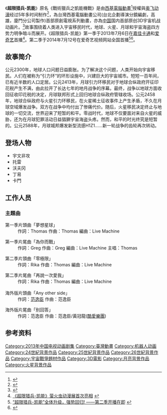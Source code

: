 《'''超限猎兵-凯能'''》原名《戰術獵兵之凱能機戰》是由[[西基電腦動畫|西基電腦動畫]]<ref>{{Cite web |url=http://dcp.itnet.org.tw/content/application/dcp/common_info/guest-cnt-browse.php?vars=3e83390f4d53e53529bfab0b00c02227ff397a170683a9f91f7486bcc44ee0901a65b8d85edac29248dc3377c3e3d78a83d874eae6a2effc35b9dc92dba6badc5095a520b84eb2b2 |title=西基電腦動畫、大宇資訊聯合開發＜戰術獵兵之凱能機戰＞，其中授權中國奧飛動漫公司進行玩具相關商品開發及中國地區電影發行 |access-date=2014-11-17 |archive-url=https://web.archive.org/web/20141225010310/http://dcp.itnet.org.tw/content/application/dcp/common_info/guest-cnt-browse.php?vars=3e83390f4d53e53529bfab0b00c02227ff397a170683a9f91f7486bcc44ee0901a65b8d85edac29248dc3377c3e3d78a83d874eae6a2effc35b9dc92dba6badc5095a520b84eb2b2 |archive-date=2014-12-25 |dead-url=yes }}</ref>授權與[[奥飞动漫|奥飞动漫]]经过5年多时间制作<ref>{{Cite web |url=http://dailynews.sina.com/bg/ent/film/sinacn/20130718/23344763921.html |title=原創機戰動漫《超限獵兵—凱能》熱血出擊 |accessdate=2014-09-18 |archive-date=2014-11-29 |archive-url=https://web.archive.org/web/20141129011314/http://dailynews.sina.com/bg/ent/film/sinacn/20130718/23344763921.html |dead-url=no }}</ref>，為台灣西基電腦動畫公司(台北企劃導演分鏡編劇，高雄，廈門分公司製作)首部原創電視系列動畫，亦為[[中華人民共和國|中国]]国内首部原创3D宇宙机战动画片。<ref>{{Cite web |url=http://yule.sohu.com/20140624/n401273719.shtml |title=奥飞“超限猎兵-凯能”即将亮相CCG EXPO 2014 |accessdate=2014-09-18 |archive-date=2014-07-16 |archive-url=https://web.archive.org/web/20140716204607/http://yule.sohu.com/20140624/n401273719.shtml |dead-url=no }}</ref>故事围绕着人类进入宇宙移民时代，地球、火星、月球和宇宙海盗四方势力明争暗斗而展开。《超限猎兵-凯能》第一季于2013年7月6日在[[嘉佳卡通|嘉佳卡通]]和[[爱奇艺|爱奇艺]]首播<ref>[http://www.kainar.net/news/xinwengao/2013-08-12/152.html 《超限猎兵-凯能》萤火虫动漫展首次亮相] {{webarchive|url=https://web.archive.org/web/20140914071816/http://www.kainar.net/news/xinwengao/2013-08-12/152.html |date=2014-09-14 }}</ref>。第二季于2014年7月12号在爱奇艺视频网站全国首播<ref>[http://www.kainar.net/news/xinwengao/2014-07-14/288.html “超限猎兵-凯能”全体升级，强势回归! ——第二季开播在即] {{webarchive|url=https://web.archive.org/web/20140914071109/http://www.kainar.net/news/xinwengao/2014-07-14/288.html |date=2014-09-14 }}</ref><ref>{{Cite web |url=http://games.ifeng.com/acg/detail_2013_12/24/32425839_0.shtml |title=超限猎兵凯能大结局 迎第二季剧情猜想热潮 |accessdate=2014-09-18 |archive-date=2014-11-29 |archive-url=https://web.archive.org/web/20141129025304/http://games.ifeng.com/acg/detail_2013_12/24/32425839_0.shtml |dead-url=no }}</ref>。

==故事简介==
公元2300年，地球人口问题日益膨胀。为了解决这个问题，人类开始向宇宙移民。人们在被称为“引力环”的环形设施中，兴建巨大的宇宙城市。短短一百年间，已有近半数的人口定居。公元2413年，月球引力环移民对于地球合纵政府开征印花税产生不满，由此拉开了长达七年的地月战争的序幕。最终，战争以地球方面收回征收印花税的决定，月球联邦形式上回归地球合纵政府管辖收场。公元2458年，地球合纵政府与火星引力环移民，在火星稀土征收事件上产生矛盾，不久在月球空域爆发战争。双方在战争中均付出了惨痛代价。随后，火星移民决定终止与地球的一切交流，世界迎来了短暂的和平。零战时代，地球不仅要面对来自火星的威胁，还为在月球犯罪活动日益猖獗宇宙海盗头疼。然而，和平的时光终究是短暂的。公元2588年，月球城邦爆发新型流感H1Z1……新一轮战争的齿轮再次转动。

==登场人物==
*宇文非攻
*托雷
*沃夫冈
*丁易
*卡門

==工作人员==

=== 主題曲 ===
; 第一季片頭曲「夢想星球」
: 作詞：Thomas   作曲：Thomas   編曲：Live Machine

; 第一季片尾曲「為你而戰」
: 作詞：Greg  作曲：Greg   編曲：Live Machine  主唱：Thomas

; 第二季片頭曲「零極限」
: 作詞：Rika   作曲：Thomas   編曲：Live Machine

; 第二季片尾曲「再說一次愛我」
: 作詞：Rika   作曲：Thomas   編曲：Live Machine
; 
; 海外版片頭曲「Any other side」
: 作詞：[[范逸臣|范逸臣]]  作曲：范逸臣

; 海外版片尾曲「别回答」
: 作詞：范逸臣  作曲：范逸臣/黃冠龍([[酷愛樂團|酷愛樂團]])

==参考资料==
{{Reflist}}

{{奥飞动漫}}

[[Category:2013年中国电视动画剧集|Category:2013年中国电视动画剧集]]
[[Category:臺灣動畫|Category:臺灣動畫]]
[[Category:机器人动画|Category:机器人动画]]
[[Category:24世紀背景作品|Category:24世紀背景作品]]
[[Category:25世紀背景作品|Category:25世紀背景作品]]
[[Category:26世紀背景作品|Category:26世紀背景作品]]
[[Category:宇宙戰爭題材作品|Category:宇宙戰爭題材作品]]
[[Category:3D電影|Category:3D電影]]
[[Category:月亮背景作品|Category:月亮背景作品]]
[[Category:火星背景作品|Category:火星背景作品]]
